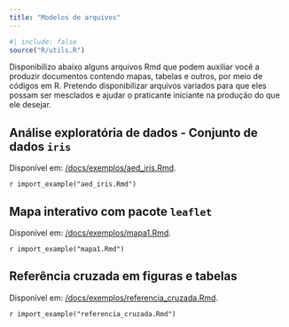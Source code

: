 ```yaml
---
title: "Modelos de arquivos"
---
```


```r
#| include: false
source("R/utils.R")
```

Disponibilizo abaixo alguns arquivos Rmd que podem auxiliar você a produzir documentos contendo mapas, tabelas e outros, por meio de códigos em R.
Pretendo disponibilizar arquivos variados para que eles possam ser mesclados e ajudar o praticante iniciante na produção do que ele desejar.  

## Análise exploratória de dados - Conjunto de dados `iris`

Disponível em: [/docs/exemplos/aed_iris.Rmd](/docs/exemplos/aed_iris.Rmd).  

`r import_example("aed_iris.Rmd")`

## Mapa interativo com pacote `leaflet`

Disponível em: [/docs/exemplos/mapa1.Rmd](/docs/exemplos/mapa1.Rmd).  

`r import_example("mapa1.Rmd")`

## Referência cruzada em figuras e tabelas

Disponível em: [/docs/exemplos/referencia_cruzada.Rmd](/docs/exemplos/referencia_cruzada.Rmd).  

`r import_example("referencia_cruzada.Rmd")`

